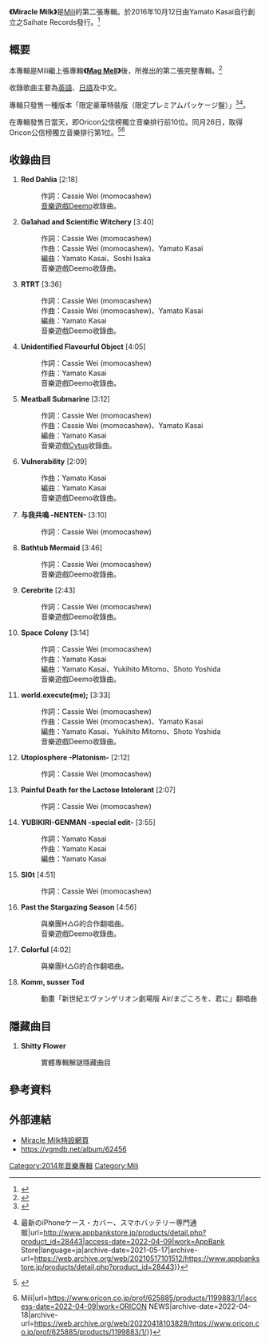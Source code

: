 {{Infobox Album
| Name           = Miracle Milk
| Cover          = 
| Type           = 專輯
| Artist         = [[Mili|Mili]]
| Released       = 2016年10月12日
| Recorded       = 2014年 - 2016年
| Genre          = [[獨立音樂|獨立音樂]]
| Length         = 56分57秒
| Label          = Saihate Records
| Chart position = * 週間最高順位第31位（[[Oricon|Oricon]]）
| Format         = [[CD|CD]]、[[數位發行|數位發行]]
}}
'''《Miracle Milk》'''是[[Mili_(樂團)|Mili]]的第二張專輯。於2016年10月12日由Yamato Kasai自行創立之Saihate Records發行。<ref>{{Cite news|title=さいはてレコーズ on Twitter|url=https://twitter.com/SaihateRecords|accessdate=2021-03-13|language=ja|work=Twitter|dead-url=no|archive-date=2021-03-16|archive-url=https://web.archive.org/web/20210316152846/https://twitter.com/SaihateRecords}}</ref>

==概要==
本專輯是Mili繼上張專輯'''《[[Mag_Mell|Mag Mell]]》'''後，所推出的第二張完整專輯。<ref>{{Cite web|title=Mili、「DEEMO」提供曲含む新作アルバム発表|url=https://natalie.mu/music/news/197686|access-date=2022-04-09|last=Inc|first=Natasha|work=音楽ナタリー|language=ja|archive-date=2022-04-09|archive-url=https://web.archive.org/web/20220409082936/https://natalie.mu/music/news/197686}}</ref>

收錄歌曲主要為[[英语|英語]]、[[日语|日語]]及中文。

專輯只發售一種版本「限定豪華特裝版（限定プレミアムパッケージ盤）」<ref>{{Cite web|title="Miracle Milk" Special Site|url=http://projectmili.com/miracle-milk|access-date=2021-05-08|work=Mili Official Website|language=ja|archive-date=2022-04-11|archive-url=https://web.archive.org/web/20220411165648/http://projectmili.com/miracle-milk}}</ref><ref>{{Cite web|title=Miracle Milk プレミアムパッケージ盤 - AppBank Store {{!}} 最新のiPhoneケース・カバー、スマホバッテリー専門通販|url=http://www.appbankstore.jp/products/detail.php?product_id=28443|access-date=2022-04-09|work=AppBank Store|language=ja|archive-date=2021-05-17|archive-url=https://web.archive.org/web/20210517101512/https://www.appbankstore.jp/products/detail.php?product_id=28443}}</ref>。

在專輯發售日當天，即Oricon公信榜獨立音樂排行前10位。同月26日，取得Oricon公信榜獨立音樂排行第1位。<ref>{{Cite web|title=Twitter 上的 Mili："Miracle Milk オリコンインディーズチャート １位獲得致しました！ Mag Mellに続き二枚連続１位獲得です！|url=https://twitter.com/projectmili/status/791101382686191616|access-date=2021-05-08|work=Twitter|language=zh|archive-date=2021-05-12|archive-url=https://web.archive.org/web/20210512073537/https://twitter.com/projectmili/status/791101382686191616}}</ref><ref>{{Cite web|title=Miracle Milk(限定プレミアムパッケージ盤) {{!}} Mili|url=https://www.oricon.co.jp/prof/625885/products/1199883/1/|access-date=2022-04-09|work=ORICON NEWS|archive-date=2022-04-18|archive-url=https://web.archive.org/web/20220418103828/https://www.oricon.co.jp/prof/625885/products/1199883/1/}}</ref>

==收錄曲目==

# ''' Red Dahlia''' [2:18]
#: 作詞：Cassie Wei (momocashew)
#:[[音樂遊戲|音樂遊戲]][[Deemo|Deemo]]收錄曲。
# '''Ga1ahad and Scientific Witchery''' [3:40]
#: 作詞：Cassie Wei (momocashew)
#: 作曲：Cassie Wei (momocashew)、Yamato Kasai
#: 編曲：Yamato Kasai、Soshi Isaka
#: 音樂遊戲Deemo收錄曲。
# '''RTRT''' [3:36]
#: 作詞：Cassie Wei (momocashew)
#: 作曲：Cassie Wei (momocashew)、Yamato Kasai
#: 編曲：Yamato Kasai
#: 音樂遊戲Deemo收錄曲。
# '''Unidentified Flavourful Object''' [4:05]
#: 作詞：Cassie Wei (momocashew)
#:作曲：Yamato Kasai
#: 音樂遊戲Deemo收錄曲。
# '''Meatball Submarine''' [3:12]
#: 作詞：Cassie Wei (momocashew)
#: 作曲：Cassie Wei (momocashew)、Yamato Kasai
#: 編曲：Yamato Kasai
#: 音樂遊戲[[Cytus|Cytus]]收錄曲。
# '''Vulnerability''' [2:09]
#: 作曲：Yamato Kasai
#: 編曲：Yamato Kasai
#: 音樂遊戲Deemo收錄曲。
# '''与我共鳴 -NENTEN-''' [3:10]
#: 作詞：Cassie Wei (momocashew)
# '''Bathtub Mermaid''' [3:46]
#: 作詞：Cassie Wei (momocashew)
#:音樂遊戲Deemo收錄曲。
# '''Cerebrite''' [2:43]
#: 作詞：Cassie Wei (momocashew)
#:音樂遊戲Deemo收錄曲。
# '''Space Colony''' [3:14]
#: 作詞：Cassie Wei (momocashew)
#:作曲：Yamato Kasai
#: 編曲：Yamato Kasai、Yukihito Mitomo、Shoto Yoshida
#: 音樂遊戲Deemo收錄曲。
# '''world.execute(me);''' [3:33]
#: 作詞：Cassie Wei (momocashew)
#: 作曲：Cassie Wei (momocashew)、Yamato Kasai
#: 編曲：Yamato Kasai、Yukihito Mitomo、Shoto Yoshida
#: 音樂遊戲Deemo收錄曲。
# '''Utopiosphere -Platonism-''' [2:12]
#: 作詞：Cassie Wei (momocashew)
# '''Painful Death for the Lactose Intolerant''' [2:07]
#: 作詞：Cassie Wei (momocashew)
# '''YUBIKIRI-GENMAN -special edit-''' [3:55]
#: 作詞：Yamato Kasai
#: 作曲：Yamato Kasai
#: 編曲：Yamato Kasai
#'''Sl0t''' [4:51]
#: 作詞：Cassie Wei (momocashew)
#'''Past the Stargazing Season''' [4:56]
#: 與樂團H△G的合作翻唱曲。
#: 音樂遊戲Deemo收錄曲。
#'''Colorful''' [4:02]
#: 與樂團H△G的合作翻唱曲。
#'''Komm, susser Tod'''
#: 動畫「新世紀エヴァンゲリオン劇場版 Air/まごころを、君に」翻唱曲


==隱藏曲目==
#'''Shitty Flower'''
#: 實體專輯解謎隱藏曲目


==參考資料==
{{reflist}}

==外部連結==
*[http://projectmili.com/miracle-milk Miracle Milk特設網頁] {{Wayback|url=http://projectmili.com/miracle-milk |date=20220411165648 }}
*https://vgmdb.net/album/62456 {{Wayback|url=https://vgmdb.net/album/62456 |date=20220409075742 }} 

[[Category:2014年音樂專輯|Category:2014年音樂專輯]]
[[Category:Mili|Category:Mili]]